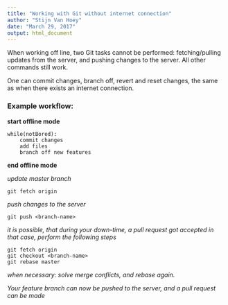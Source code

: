 ```yaml
---
title: "Working with Git without internet connection"
author: "Stijn Van Hoey"
date: "March 29, 2017"
output: html_document
---
```


When working off line, two Git tasks cannot be performed: fetching/pulling updates from the server, and pushing changes to the server. All other commands still work.

One can commit changes, branch off, revert and reset changes, the same as when there exists an internet connection.

### Example workflow:

**start offline mode**

```
while(notBored):
	commit changes
	add files
	branch off new features
```

**end offline mode**


*update master branch*

```
git fetch origin
```

*push changes to the server*

```
git push <branch-name>
```

*it is possible, that during your down-time, a pull request got accepted
in that case, perform the following steps*

```
git fetch origin
git checkout <branch-name>
git rebase master
```

*when necessary: solve merge conflicts, and rebase again.*

*Your feature branch can now be pushed to the server, and a pull request can be made*
    